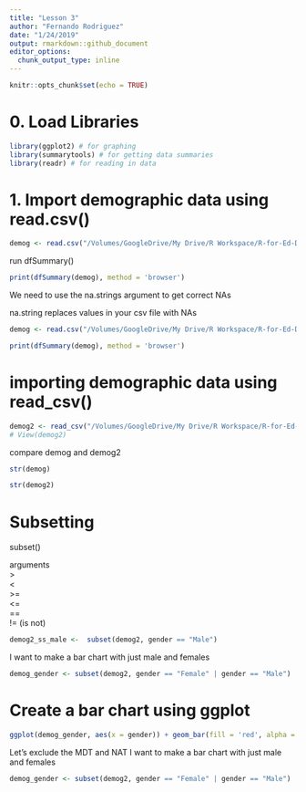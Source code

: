 ```yaml
---
title: "Lesson 3"
author: "Fernando Rodriguez"
date: "1/24/2019"
output: rmarkdown::github_document
editor_options: 
  chunk_output_type: inline
---
```


```r
knitr::opts_chunk$set(echo = TRUE)
```

# 0. Load Libraries
```r
library(ggplot2) # for graphing
library(summarytools) # for getting data summaries
library(readr) # for reading in data
```

# 1. Import demographic data using read.csv()
```r
demog <- read.csv("/Volumes/GoogleDrive/My Drive/R Workspace/R-for-Ed-Data-Science/Data/Physics Course Demo Data.csv", header = TRUE)
```

run dfSummary()
```r
print(dfSummary(demog), method = 'browser')
```

We need to use the na.strings argument to get correct NAs

na.string replaces values in your csv file with NAs
```r
demog <- read.csv("/Volumes/GoogleDrive/My Drive/R Workspace/R-for-Ed-Data-Science/Data/Physics Course Demo Data.csv", header = TRUE, na.strings = "")
```

```r
print(dfSummary(demog), method = 'browser')
```


# importing demographic data using read_csv()
```r
demog2 <- read_csv("/Volumes/GoogleDrive/My Drive/R Workspace/R-for-Ed-Data-Science/Data/Physics Course Demo Data.csv")
# View(demog2)
```

compare demog and demog2
```r
str(demog)
```

```r
str(demog2)
```

# Subsetting

subset() <br>

arguments <br>
> <br>
< <br>
>= <br>
<= <br>
== <br>
!= (is not) <br>

```r
demog2_ss_male <-  subset(demog2, gender == "Male")
```

I want to make a bar chart with just male and females
```r
demog_gender <- subset(demog2, gender == "Female" | gender == "Male")
```


# Create a bar chart using ggplot
```r
ggplot(demog_gender, aes(x = gender)) + geom_bar(fill = 'red', alpha = .5) + facet_grid(.~firstgenerationflag)
```


Let's exclude the MDT and NAT
I want to make a bar chart with just male and females
```r
demog_gender <- subset(demog2, gender == "Female" | gender == "Male")
```
